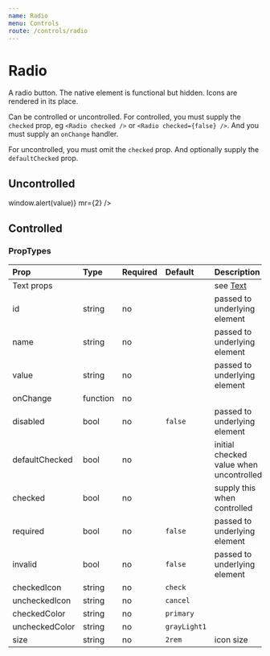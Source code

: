 ```yaml
---
name: Radio
menu: Controls
route: /controls/radio
---
```



# Radio

A radio button. The native element is functional but hidden. Icons are rendered
in its place.

Can be controlled or uncontrolled. For controlled, you must supply the
`checked` prop, eg `<Radio checked />` or `<Radio checked={false} />`.
And you must supply an `onChange` handler.

For uncontrolled, you must omit the `checked` prop.  And optionally supply the
`defaultChecked` prop.


## Uncontrolled

<Playground>
    <Radio defaultChecked name="foo" value="orange" mr={2} />
    <Radio name="foo" value="grape" mr={2} />
    <Radio name="foo" value="blue" onChange={(e, value) => window.alert(value)} mr={2} />
    <Radio name="foo" value="gold" disabled />
</Playground>

## Controlled

<Playground>
    <Radio
        checked={true}
        value="coffee"
        name="bar"
        mr={2}
    />
    <Radio
        checked={false}
        value="chocolate"
        name="bar"
    />
</Playground>

### PropTypes

| Prop | Type | Required | Default | Description |
|:-----|:-----|:---------|:--------|:------------|
| Text props | | | | see [Text](/components/text) |
| id | string | no | | passed to underlying element |
| name | string | no | | passed to underlying element |
| value | string | no | | passed to underlying element |
| onChange | function | no | | |
| disabled | bool | no | `false` | passed to underlying element |
| defaultChecked | bool | no | | initial checked value when uncontrolled |
| checked | bool | no | | supply this when controlled |
| required | bool | no | `false` | passed to underlying element |
| invalid | bool | no | `false` | passed to underlying element |
| checkedIcon | string | no | `check` | |
| uncheckedIcon | string | no | `cancel` | |
| checkedColor | string | no | `primary` | |
| uncheckedColor | string | no | `grayLight1` | |
| size | string | no | `2rem` | icon size |
